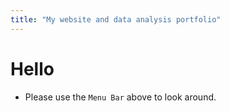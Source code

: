 ---
title: "My website and data analysis portfolio"
---

# Hello

-   Please use the `Menu Bar` above to look around.
